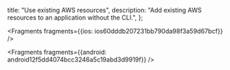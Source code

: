   title: "Use existing AWS resources",
  description: "Add existing AWS resources to an application without the CLI.",
};






<Fragments fragments={{ios: ios60dddb207231bb790da98f3a59d67bcf}} />



<Fragments fragments={{android: android12f5dd4074bcc3246a5c19abd3d9919f}} />
